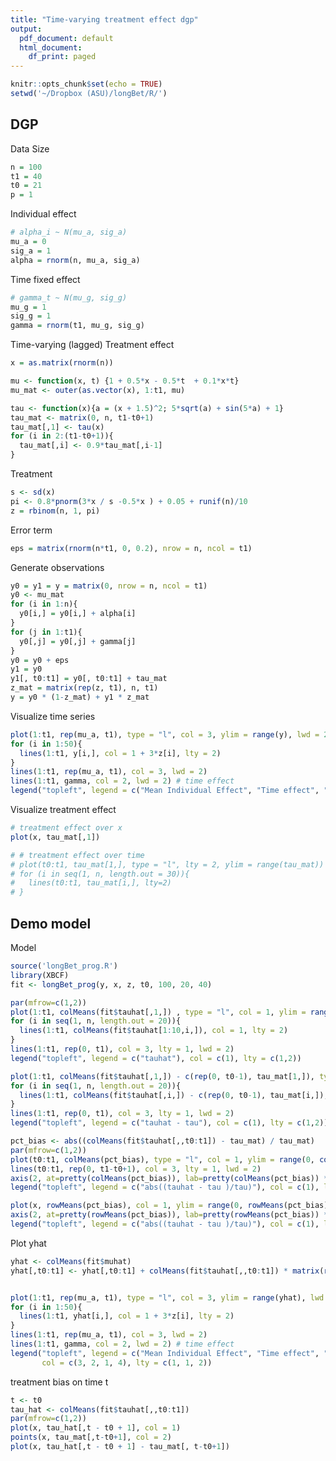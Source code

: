 ```yaml
---
title: "Time-varying treatment effect dgp"
output:
  pdf_document: default
  html_document:
    df_print: paged
---
```


```r
knitr::opts_chunk$set(echo = TRUE)
setwd('~/Dropbox (ASU)/longBet/R/')
```

## DGP

Data Size

```r
n = 100
t1 = 40
t0 = 21
p = 1
```

Individual effect

```r
# alpha_i ~ N(mu_a, sig_a)
mu_a = 0
sig_a = 1
alpha = rnorm(n, mu_a, sig_a)
```

Time fixed effect

```r
# gamma_t ~ N(mu_g, sig_g)
mu_g = 1
sig_g = 1
gamma = rnorm(t1, mu_g, sig_g)
```

Time-varying (lagged) Treatment effect

```r
x = as.matrix(rnorm(n))

mu <- function(x, t) {1 + 0.5*x - 0.5*t  + 0.1*x*t}
mu_mat <- outer(as.vector(x), 1:t1, mu)

tau <- function(x){a = (x + 1.5)^2; 5*sqrt(a) + sin(5*a) + 1}
tau_mat <- matrix(0, n, t1-t0+1)
tau_mat[,1] <- tau(x)
for (i in 2:(t1-t0+1)){
  tau_mat[,i] <- 0.9*tau_mat[,i-1]
}
```

Treatment

```r
s <- sd(x)
pi <- 0.8*pnorm(3*x / s -0.5*x ) + 0.05 + runif(n)/10
z = rbinom(n, 1, pi)
```

Error term

```r
eps = matrix(rnorm(n*t1, 0, 0.2), nrow = n, ncol = t1)
```

Generate observations

```r
y0 = y1 = y = matrix(0, nrow = n, ncol = t1)
y0 <- mu_mat
for (i in 1:n){
  y0[i,] = y0[i,] + alpha[i]
}
for (j in 1:t1){
  y0[,j] = y0[,j] + gamma[j]
}
y0 = y0 + eps
y1 = y0
y1[, t0:t1] = y0[, t0:t1] + tau_mat
z_mat = matrix(rep(z, t1), n, t1)
y = y0 * (1-z_mat) + y1 * z_mat
```

Visualize time series

```r
plot(1:t1, rep(mu_a, t1), type = "l", col = 3, ylim = range(y), lwd = 2) # mean indiviudal effect
for (i in 1:50){
  lines(1:t1, y[i,], col = 1 + 3*z[i], lty = 2)
}
lines(1:t1, rep(mu_a, t1), col = 3, lwd = 2)
lines(1:t1, gamma, col = 2, lwd = 2) # time effect
legend("topleft", legend = c("Mean Individual Effect", "Time effect", "y untreated", "y treated"), col = c(3, 2, 1, 4), lty = c(1, 1, 2, 2))
```

Visualize treatment effect

```r
# treatment effect over x
plot(x, tau_mat[,1])
```

```r
# # treatment effect over time
# plot(t0:t1, tau_mat[1,], type = "l", lty = 2, ylim = range(tau_mat))
# for (i in seq(1, n, length.out = 30)){
#   lines(t0:t1, tau_mat[i,], lty=2)
# }
```

## Demo model

Model

```r
source('longBet_prog.R')
library(XBCF)
fit <- longBet_prog(y, x, z, t0, 100, 20, 40)
```

```r
par(mfrow=c(1,2))
plot(1:t1, colMeans(fit$tauhat[,1,]) , type = "l", col = 1, ylim = range(colMeans(fit$tauhat)),lty = 2, ylab = 'Estimated tauhat over time')
for (i in seq(1, n, length.out = 20)){
  lines(1:t1, colMeans(fit$tauhat[1:10,i,]), col = 1, lty = 2)
}
lines(1:t1, rep(0, t1), col = 3, lty = 1, lwd = 2)
legend("topleft", legend = c("tauhat"), col = c(1), lty = c(1,2))

plot(1:t1, colMeans(fit$tauhat[,1,]) - c(rep(0, t0-1), tau_mat[1,]), type = "l", col = 1, ylim = range(colMeans(fit$tauhat) - c(rep(0, t0-1), tau_mat[1,])),lty = 2, ylab = 'Individual tauhat - tau over time')
for (i in seq(1, n, length.out = 20)){
  lines(1:t1, colMeans(fit$tauhat[,i,]) - c(rep(0, t0-1), tau_mat[i,]), col = 1, lty = 2)
}
lines(1:t1, rep(0, t1), col = 3, lty = 1, lwd = 2)
legend("topleft", legend = c("tauhat - tau"), col = c(1), lty = c(1,2))
```

```r
pct_bias <- abs((colMeans(fit$tauhat[,,t0:t1]) - tau_mat) / tau_mat)
par(mfrow=c(1,2))
plot(t0:t1, colMeans(pct_bias), type = "l", col = 1, ylim = range(0, colMeans(pct_bias)),lty = 2, ylab = 'Percentage bias on tau over time', yaxt="n")
lines(t0:t1, rep(0, t1-t0+1), col = 3, lty = 1, lwd = 2)
axis(2, at=pretty(colMeans(pct_bias)), lab=pretty(colMeans(pct_bias)) * 100, las=TRUE)
legend("topleft", legend = c("abs((tauhat - tau )/tau)"), col = c(1), lty = c(1,2))

plot(x, rowMeans(pct_bias), col = 1, ylim = range(0, rowMeans(pct_bias)), ylab = 'Percentage bias on tau over individual', yaxt="n")
axis(2, at=pretty(rowMeans(pct_bias)), lab=pretty(rowMeans(pct_bias)) * 100, las=TRUE)
legend("topleft", legend = c("abs((tauhat - tau )/tau)"), col = c(1), lty = c(1,2))
```

Plot yhat

```r
yhat <- colMeans(fit$muhat)
yhat[,t0:t1] <- yhat[,t0:t1] + colMeans(fit$tauhat[,,t0:t1]) * matrix(rep(z, t1-t0+1), n, t1-t0+1)


plot(1:t1, rep(mu_a, t1), type = "l", col = 3, ylim = range(yhat), lwd = 2) # mean indiviudal effect
for (i in 1:50){
  lines(1:t1, yhat[i,], col = 1 + 3*z[i], lty = 2)
}
lines(1:t1, rep(mu_a, t1), col = 3, lwd = 2)
lines(1:t1, gamma, col = 2, lwd = 2) # time effect
legend("topleft", legend = c("Mean Individual Effect", "Time effect", "yhat untreated", "yhat treated"), 
       col = c(3, 2, 1, 4), lty = c(1, 1, 2))
```


treatment bias on time t
```r
t <- t0
tau_hat <- colMeans(fit$tauhat[,,t0:t1])
par(mfrow=c(1,2))
plot(x, tau_hat[,t - t0 + 1], col = 1)
points(x, tau_mat[,t-t0+1], col = 2)
plot(x, tau_hat[,t - t0 + 1] - tau_mat[, t-t0+1])
```
